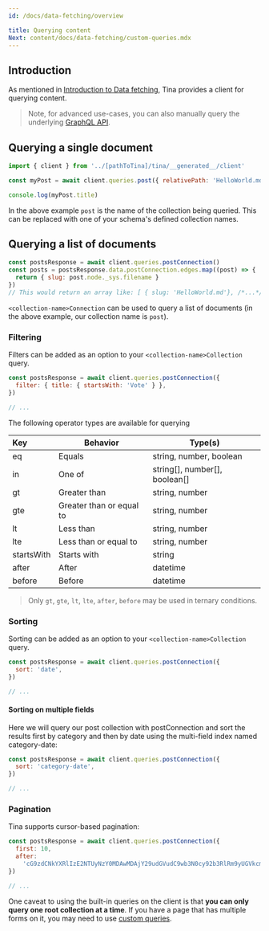 ```yaml
---
id: /docs/data-fetching/overview

title: Querying content
Next: content/docs/data-fetching/custom-queries.mdx
---
```


## Introduction

As mentioned in [Introduction to Data fetching](/docs/features/data-fetching/), Tina provides a client for querying content.

> Note, for advanced use-cases, you can also manually query the underlying [GraphQL API](/docs/data-fetching/custom-queries/#writing-inline-queries).

## Querying a single document

```js
import { client } from '../[pathToTina]/tina/__generated__/client'

const myPost = await client.queries.post({ relativePath: 'HelloWorld.md' })

console.log(myPost.title)
```

In the above example `post` is the name of the collection being queried. This can be replaced with one of your schema's defined collection names.

## Querying a list of documents

```js
const postsResponse = await client.queries.postConnection()
const posts = postsResponse.data.postConnection.edges.map((post) => {
  return { slug: post.node._sys.filename }
})
// This would return an array like: [ { slug: 'HelloWorld.md'}, /*...*/ ]
```

`<collection-name>Connection` can be used to query a list of documents (in the above example, our collection name is `post`).

### Filtering

Filters can be added as an option to your `<collection-name>Collection` query.

```js
const postsResponse = await client.queries.postConnection({
  filter: { title: { startsWith: 'Vote' } },
})

// ...
```

The following operator types are available for querying

| Key        | Behavior                 | Type(s)                          |
| :--------- | ------------------------ | -------------------------------- |
| eq         | Equals                   | string, number, boolean          |
| in         | One of                   | string\[], number\[], boolean\[] |
| gt         | Greater than             | string, number                   |
| gte        | Greater than or equal to | string, number                   |
| lt         | Less than                | string, number                   |
| lte        | Less than or equal to    | string, number                   |
| startsWith | Starts with              | string                           |
| after      | After                    | datetime                         |
| before     | Before                   | datetime                         |

> Only `gt`, `gte`, `lt`, `lte`, `after`, `before` may be used in ternary conditions.

### Sorting

Sorting can be added as an option to your `<collection-name>Collection` query.

```js
const postsResponse = await client.queries.postConnection({
  sort: 'date',
})

// ...
```

#### Sorting on multiple fields

Here we will query our post collection with postConnection and sort the results first by category and then by date using the multi-field index named category-date:

```js
const postsResponse = await client.queries.postConnection({
  sort: 'category-date',
})

// ...
```

### Pagination

Tina supports cursor-based pagination:

```js
const postsResponse = await client.queries.postConnection({
  first: 10,
  after:
    'cG9zdCNkYXRlIzE2NTUyNzY0MDAwMDAjY29udGVudC9wb3N0cy92b3RlRm9yUGVkcm8uanNvbg==',
})

// ...
```

One caveat to using the built-in queries on the client is that **you can only query one root collection at a time**. If you have a page that has multiple forms on it, you may need to use [custom queries](/docs/data-fetching/custom-queries/).
